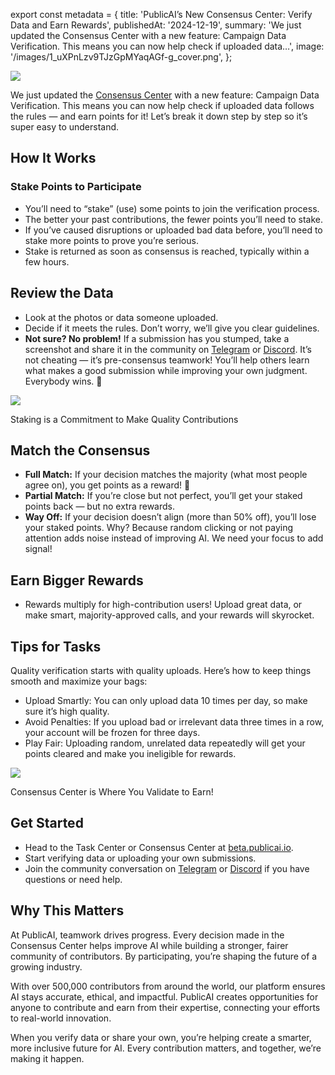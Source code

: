 ﻿export const metadata = {
  title: 'PublicAI’s New Consensus Center: Verify Data and Earn Rewards',
  publishedAt: '2024-12-19',
  summary:
    'We just updated the Consensus Center with a new feature: Campaign Data Verification. This means you can now help check if uploaded data…',
  image: '/images/1_uXPnLzv9TJzGpMYaqAGf-g_cover.png',
};

![](/images/1_uXPnLzv9TJzGpMYaqAGf-g.png)

We just updated the [Consensus Center](https://beta.publicai.io/validator) with a new feature: Campaign Data Verification. This means you can now help check if uploaded data follows the rules — and earn points for it! Let’s break it down step by step so it’s super easy to understand.

## How It Works

### Stake Points to Participate

- You’ll need to “stake” (use) some points to join the verification process.
- The better your past contributions, the fewer points you’ll need to stake.
- If you’ve caused disruptions or uploaded bad data before, you’ll need to stake more points to prove you’re serious.
- Stake is returned as soon as consensus is reached, typically within a few hours.

## Review the Data

- Look at the photos or data someone uploaded.
- Decide if it meets the rules. Don’t worry, we’ll give you clear guidelines.
- **Not sure? No problem!** If a submission has you stumped, take a screenshot and share it in the community on [Telegram](https://t.me/public_ai01) or [Discord](https://discord.gg/PublicAI). It’s not cheating — it’s pre-consensus teamwork! You’ll help others learn what makes a good submission while improving your own judgment. Everybody wins. 🙌

![](/images/1_ZolSXUlsmUqLFES2Qwm2fw.gif)

Staking is a Commitment to Make Quality Contributions

## Match the Consensus

- **Full Match:** If your decision matches the majority (what most people agree on), you get points as a reward! 🎉
- **Partial Match:** If you’re close but not perfect, you’ll get your staked points back — but no extra rewards.
- **Way Off:** If your decision doesn’t align (more than 50% off), you’ll lose your staked points. Why? Because random clicking or not paying attention adds noise instead of improving AI. We need your focus to add signal!

## Earn Bigger Rewards

- Rewards multiply for high-contribution users! Upload great data, or make smart, majority-approved calls, and your rewards will skyrocket.

## Tips for Tasks

Quality verification starts with quality uploads. Here’s how to keep things smooth and maximize your bags:

- Upload Smartly: You can only upload data 10 times per day, so make sure it’s high quality.
- Avoid Penalties: If you upload bad or irrelevant data three times in a row, your account will be frozen for three days.
- Play Fair: Uploading random, unrelated data repeatedly will get your points cleared and make you ineligible for rewards.

![](/images/1_PC4nj_eqOkvxpjty0IEcMQ.png)

Consensus Center is Where You Validate to Earn!

## Get Started

- Head to the Task Center or Consensus Center at [beta.publicai.io](http://beta.publicai.io/).
- Start verifying data or uploading your own submissions.
- Join the community conversation on [Telegram](https://t.me/public_ai01) or [Discord](https://discord.gg/PublicAI) if you have questions or need help.

## Why This Matters

At PublicAI, teamwork drives progress. Every decision made in the Consensus Center helps improve AI while building a stronger, fairer community of contributors. By participating, you’re shaping the future of a growing industry.

With over 500,000 contributors from around the world, our platform ensures AI stays accurate, ethical, and impactful. PublicAI creates opportunities for anyone to contribute and earn from their expertise, connecting your efforts to real-world innovation.

When you verify data or share your own, you’re helping create a smarter, more inclusive future for AI. Every contribution matters, and together, we’re making it happen.
